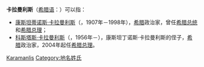 '''卡拉曼利斯'''（[[希腊语|希腊语]]：'''{{lang|el|Καραμανλής}}'''）可以指：
*[[康斯坦蒂诺斯·卡拉曼利斯|康斯坦蒂诺斯·卡拉曼利斯]]（{{lang|el|Κωνσταντίνος Καραμανλής}}，1907年－1998年），[[希腊|希腊]]政治家，曾任[[希腊总统|希腊总统]]和[[希腊总理|希腊总理]]；
*[[科斯塔斯·卡拉曼利斯|科斯塔斯·卡拉曼利斯]]（{{lang|el|Κώστας Καραμανλής}}，1956年－），康斯坦丁诺斯·卡拉曼利斯的侄子，[[希腊|希腊]]政治家，2004年起任[[希腊总理|希腊总理]]。
{{disambig|cat=五字人名消歧义|Karamanlis}}
[[Category:希腊姓氏|Karamanlis]]
[[Category:地名姓氏|Category:地名姓氏]]